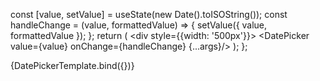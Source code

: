
<Meta title="Components/DatePicker" component={DatePicker} />

  const [value, setValue] = useState(new Date().toISOString());
  const handleChange = (value, formattedValue) => {
    setValue({ value, formattedValue });
  };
  return (
      <div style={{width: '500px'}}>
        <DatePicker value={value} onChange={handleChange} {...args}/>
      </div>
  );
};

<Canvas>
  <Story name="Default">{DatePickerTemplate.bind({})}</Story>
</Canvas>
